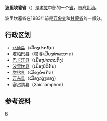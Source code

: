 {{Infobox settlement
| name                    = 波里坎塞省
| native_name             = {{nobold|ແຂວງບໍລິຄໍາໄຊ}}
| native_name_lang        = lo
| settlement_type         = [[老挝行政区划|省]]
| image_skyline           = 
| image_caption           =
| image_alt               = 
| image_map               = Bolikhamsai Province-Laos.svg
| map_caption             = 波里坎塞省在老挝的位置
| map_alt                 = 
| coordinates             = {{coord|18.383333|103.65|type:adm1st_region:LA|display=inline,title}}
| coordinates_footnotes   = 
| subdivision_type        = 国家
| subdivision_name        = {{flag|Laos}}
| established_title       = 
| established_date        = 
| named_for               = 
| seat_type               = 首府
| seat                    = [[北汕|北汕]]
| leader_party            = 
| leader_title            = 
| leader_name             = 
| area_footnotes          = 
| area_total_km2          = 14,863
| area_note               = 
| elevation_footnotes     = 
| elevation_m             = 
| population_footnotes    = 
| population_total        = 273691
| population_as_of        = 2015
| population_density_km2  = auto 
| population_demonym      = 
| population_note         = 
| blank_name_sec2                 = [[人类发展指数|HDI]] {{nobold|(2017)}}
| blank_info_sec2                 = {{increase}} 0.668<ref name="GlobalDataLab">{{Cite web|url=https://hdi.globaldatalab.org/areadata/shdi/|title=Sub-national HDI - Area Database - Global Data Lab|website=hdi.globaldatalab.org|language=en|access-date=2018-09-13|archive-date=2018-09-23|archive-url=https://web.archive.org/web/20180923120638/https://hdi.globaldatalab.org/areadata/shdi/|dead-url=no}}</ref><br/>{{color|#FFA500|中}}
| timezone1               = [[UTC+7|UTC+7]]
| postal_code_type        = 
| postal_code             = 
| iso_code                = LA-BL
| website                 = 
| footnotes               = 
}}
'''波里坎塞省'''（{{lang-lo|ແຂວງບໍລິຄໍາໄຊ}}）是[[老挝|老挝]]中部的一个[[老挝行政区划|省]]，首府[[北汕_(老挝)|北汕]]。

波里坎塞省在1983年前是[[万象省|万象省]]和[[甘蒙省|甘蒙省]]的一部分。

==行政区划==
*[[北汕县|北汕县]]（ເມືອງປາກຊັນ）
*[[塔帕巴县|塔帕巴县]]（塔博 ເມືອງທ່າພະບາດ）
*[[巴卡汀县|巴卡汀县]]（ເມືອງປາກກະດິງ）
*[[波里坎县|波里坎县]]（ເມືອງບໍລິຄັນ）
*[[坎格县|坎格县]]（ເມືອງຄຳເກີດ）
*[[万东县|万东县]]（ເມືອງວຽງທອງ）
*塞占鹏县（Xaichamphon）

==参考资料==
{{reflist}}

{{Laos}}
{{laos-geo-stub}}

[[Category:老挝省份|B]]